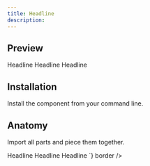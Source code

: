 ```yaml
---
title: Headline
description: 
---
```

## Preview

<Preview>
  <Flex
    style={{
      flexDirection: "column",
      alignItems: "center",
      gap: "8px ",
    }}
  >
  <Headline size="small">Headline</Headline>
  <Headline size="medium">Headline</Headline>
  <Headline size="large">Headline</Headline>
  </Flex>
</Preview>

## Installation

Install the component from your command line.

<LiveProvider>
    <LiveEditor code={`npm install @odpf/apsara`} border/>
</LiveProvider>


## Anatomy
Import all parts and piece them together.

<LiveProvider>
    <LiveEditor code={`

<Headline size="small">Headline</Headline>
<Headline size="medium">Headline</Headline>
<Headline size="large">Headline</Headline>
`} border />
</LiveProvider>
